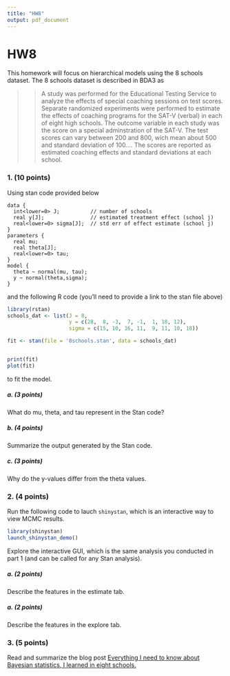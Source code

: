```yaml
---
title: "HW8"
output: pdf_document
---
```

# HW8

This homework will focus on hierarchical models using the 8 schools dataset. The 8 schools dataset is described in BDA3 as 

>> A study was performed for the Educational Testing Service to analyze the effects of special coaching sessions on test scores. Separate randomized experiments were performed to estimate the effects of coaching programs for the SAT-V (verbal) in each of eight high schools. The outcome variable in each study was the score on a special adminstration of the SAT-V. The test scores can vary between 200 and 800, wich mean about 500 and standard deviation of 100....
The scores are reported as estimated coaching effects and standard deviations at each school.


### 1. (10 points)
Using stan code provided below
```
data {
  int<lower=0> J;          // number of schools
  real y[J];               // estimated treatment effect (school j)
  real<lower=0> sigma[J];  // std err of effect estimate (school j)
}
parameters {
  real mu;
  real theta[J];
  real<lower=0> tau;
}
model {
  theta ~ normal(mu, tau); 
  y ~ normal(theta,sigma);
}
```
and the following R code (you'll need to provide a link to the stan file above)
```r
library(rstan)
schools_dat <- list(J = 8, 
                    y = c(28,  8, -3,  7, -1,  1, 18, 12),
                    sigma = c(15, 10, 16, 11,  9, 11, 10, 18))

fit <- stan(file = '8schools.stan', data = schools_dat)


print(fit)
plot(fit)
```
to fit the model.

##### a. (3 points)
What do mu, theta, and tau represent in the Stan code?

##### b. (4 points)
Summarize the output generated by the Stan code.

##### c. (3 points)
Why do the y-values differ from the theta values.


### 2. (4 points)
Run the following code to lauch ``shinystan``, which is an interactive way to view MCMC results.
```r
library(shinystan)
launch_shinystan_demo()
```

Explore the interactive GUI, which is the same analysis you conducted in part 1 (and can be called for any Stan analysis).

##### a. (2 points)
Describe the features in the estimate tab.

##### a. (2 points)
Describe the features in the explore tab.

### 3. (5 points)
Read and summarize the blog post [Everything I need to know about Bayesian statistics, I learned in eight schools.](https://statmodeling.stat.columbia.edu/2014/01/21/everything-need-know-bayesian-statistics-learned-eight-schools/)

